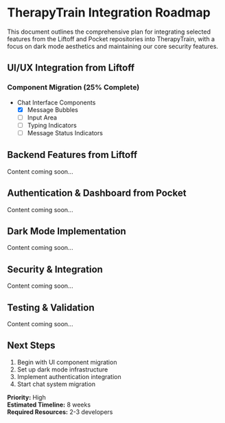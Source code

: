 # TherapyTrain Integration Roadmap

This document outlines the comprehensive plan for integrating selected features from the Liftoff and Pocket repositories into TherapyTrain, with a focus on dark mode aesthetics and maintaining our core security features.

## UI/UX Integration from Liftoff

### Component Migration (25% Complete)

- Chat Interface Components
  - [x] Message Bubbles
  - [ ] Input Area
  - [ ] Typing Indicators
  - [ ] Message Status Indicators

## Backend Features from Liftoff

Content coming soon...

## Authentication & Dashboard from Pocket

Content coming soon...

## Dark Mode Implementation

Content coming soon...

## Security & Integration

Content coming soon...

## Testing & Validation

Content coming soon...

## Next Steps

1. Begin with UI component migration
2. Set up dark mode infrastructure
3. Implement authentication integration
4. Start chat system migration

**Priority:** High  
**Estimated Timeline:** 8 weeks  
**Required Resources:** 2-3 developers
